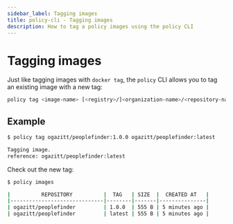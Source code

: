 ```yaml
---
sidebar_label: Tagging images
title: policy-cli - Tagging images
description: How to tag a policy images using the policy CLI
---
```


# Tagging images

Just like tagging images with `docker tag`, the `policy` CLI allows you to tag an existing image 
with a new tag:

```bash
policy tag <image-name> [<registry>/]<organization-name>/<repository-name>:<tag>
```

## Example

```bash
$ policy tag ogazitt/peoplefinder:1.0.0 ogazitt/peoplefinder:latest

Tagging image.
reference: ogazitt/peoplefinder:latest
```

Check out the new tag:

```bash
$ policy images

|          REPOSITORY          |  TAG   | SIZE  |  CREATED AT   |
|------------------------------|--------|-------|---------------|
| ogazitt/peoplefinder         | 1.0.0  | 555 B | 5 minutes ago |
| ogazitt/peoplefinder         | latest | 555 B | 5 minutes ago |
```
